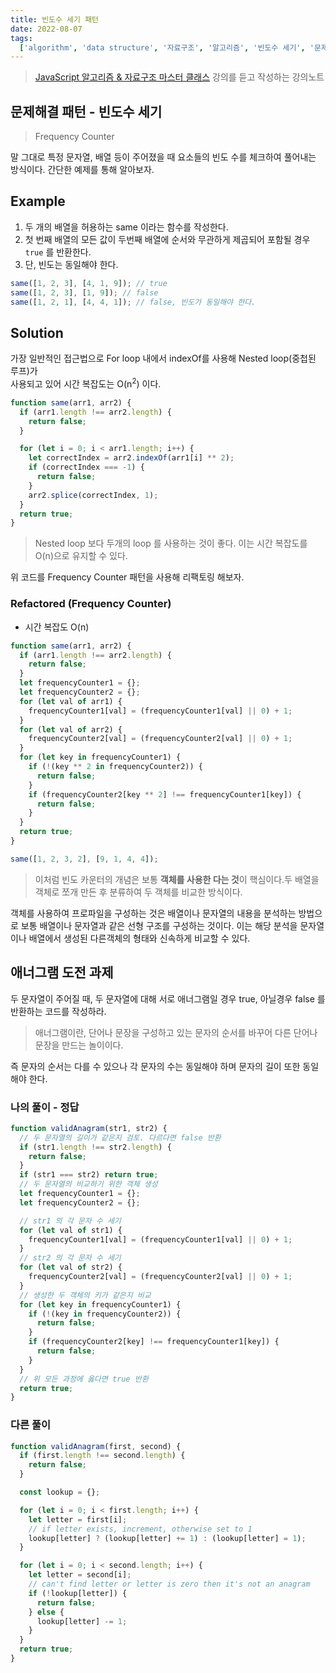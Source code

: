 ```yaml
---
title: 빈도수 세기 패턴
date: 2022-08-07
tags:
  ['algorithm', 'data structure', '자료구조', '알고리즘', '빈도수 세기', '문제해결 패턴']
---
```


> [JavaScript 알고리즘 & 자료구조 마스터 클래스](!https://www.udemy.com/course/best-javascript-data-structures/) 강의를 듣고 작성하는 강의노트

## 문제해결 패턴 - 빈도수 세기

> Frequency Counter

말 그대로 특정 문자열, 배열 등이 주어졌을 때 요소들의 빈도 수를 체크하여 풀어내는 방식이다. 간단한 예제를 통해 알아보자.

## Example

1. 두 개의 배열을 허용하는 same 이라는 함수를 작성한다.
2. 첫 번째 배열의 모든 값이 두번째 배열에 순서와 무관하게 제곱되어 포함될 경우 `true` 를 반환한다.
3. 단, 빈도는 동일해야 한다.

```js
same([1, 2, 3], [4, 1, 9]); // true
same([1, 2, 3], [1, 9]); // false
same([1, 2, 1], [4, 4, 1]); // false, 빈도가 동일해야 한다.
```

## Solution

가장 일반적인 접근법으로 For loop 내에서 indexOf를 사용해 Nested loop(중첩된 루프)가  
사용되고 있어 시간 복잡도는 O(n<sup>2</sup>) 이다.

```js
function same(arr1, arr2) {
  if (arr1.length !== arr2.length) {
    return false;
  }

  for (let i = 0; i < arr1.length; i++) {
    let correctIndex = arr2.indexOf(arr1[i] ** 2);
    if (correctIndex === -1) {
      return false;
    }
    arr2.splice(correctIndex, 1);
  }
  return true;
}
```

> Nested loop 보다 두개의 loop 를 사용하는 것이 좋다. 이는 시간 복잡도를 O(n)으로 유지할 수 있다.

위 코드를 Frequency Counter 패턴을 사용해 리팩토링 해보자.

### Refactored (Frequency Counter)

- 시간 복잡도 O(n)

```js
function same(arr1, arr2) {
  if (arr1.length !== arr2.length) {
    return false;
  }
  let frequencyCounter1 = {};
  let frequencyCounter2 = {};
  for (let val of arr1) {
    frequencyCounter1[val] = (frequencyCounter1[val] || 0) + 1;
  }
  for (let val of arr2) {
    frequencyCounter2[val] = (frequencyCounter2[val] || 0) + 1;
  }
  for (let key in frequencyCounter1) {
    if (!(key ** 2 in frequencyCounter2)) {
      return false;
    }
    if (frequencyCounter2[key ** 2] !== frequencyCounter1[key]) {
      return false;
    }
  }
  return true;
}

same([1, 2, 3, 2], [9, 1, 4, 4]);
```

> 이처럼 빈도 카운터의 개념은 보통 **객체를 사용한 다는 것**이 핵심이다.두 배열을 객체로 쪼개 만든 후 분류하여 두 객체를 비교한 방식이다.

객체를 사용하여 프로파일을 구성하는 것은 배열이나 문자열의 내용을 분석하는 방법으로 보통 배열이나 문자열과 같은 선형 구조를 구성하는 것이다. 이는 해당 분석을 문자열이나 배열에서 생성된 다른객체의 형태와 신속하게 비교할 수 있다.

## 애너그램 도전 과제

두 문자열이 주어질 때, 두 문자열에 대해 서로 애너그램일 경우 true, 아닐경우 false 를 반환하는 코드를 작성하라.

> 애너그램이란, 단어나 문장을 구성하고 있는 문자의 순서를 바꾸어 다른 단어나 문장을 만드는 놀이이다.

즉 문자의 순서는 다를 수 있으나 각 문자의 수는 동일해야 하며 문자의 길이 또한 동일해야 한다.

### 나의 풀이 - 정답

```js
function validAnagram(str1, str2) {
  // 두 문자열의 길이가 같은지 검토. 다르다면 false 반환
  if (str1.length !== str2.length) {
    return false;
  }
  if (str1 === str2) return true;
  // 두 문자열의 비교하기 위한 객체 생성
  let frequencyCounter1 = {};
  let frequencyCounter2 = {};

  // str1 의 각 문자 수 세기
  for (let val of str1) {
    frequencyCounter1[val] = (frequencyCounter1[val] || 0) + 1;
  }
  // str2 의 각 문자 수 세기
  for (let val of str2) {
    frequencyCounter2[val] = (frequencyCounter2[val] || 0) + 1;
  }
  // 생성한 두 객체의 키가 같은지 비교
  for (let key in frequencyCounter1) {
    if (!(key in frequencyCounter2)) {
      return false;
    }
    if (frequencyCounter2[key] !== frequencyCounter1[key]) {
      return false;
    }
  }
  // 위 모든 과정에 옳다면 true 반환
  return true;
}
```

### 다른 풀이

```js
function validAnagram(first, second) {
  if (first.length !== second.length) {
    return false;
  }

  const lookup = {};

  for (let i = 0; i < first.length; i++) {
    let letter = first[i];
    // if letter exists, increment, otherwise set to 1
    lookup[letter] ? (lookup[letter] += 1) : (lookup[letter] = 1);
  }

  for (let i = 0; i < second.length; i++) {
    let letter = second[i];
    // can't find letter or letter is zero then it's not an anagram
    if (!lookup[letter]) {
      return false;
    } else {
      lookup[letter] -= 1;
    }
  }
  return true;
}
```
